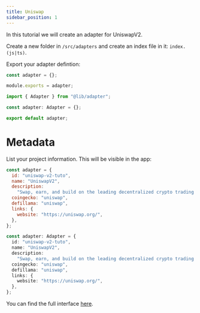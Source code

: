 ```yaml
---
title: Uniswap
sidebar_position: 1
---
```



In this tutorial we will create an adapter for UniswapV2.

Create a new folder in `/src/adapters` and create an index file in it: `index.(js|ts)`.

Export your adapter defintion:

<Tabs>
<TabItem value="js" label="JavaScript">

```js title="/src/adapters/uniswap-v2-tuto/index.js"
const adapter = {};

module.exports = adapter;
```

</TabItem>
<TabItem value="ts" label="Typescript">

```ts title="/src/adapters/uniswap-v2-tuto/index.js"
import { Adapter } from "@lib/adapter";

const adapter: Adapter = {};

export default adapter;
```

</TabItem>
</Tabs>

# Metadata

List your project information. This will be visible in the app:

<Tabs>
<TabItem value="js" label="JavaScript">

```js title="/src/adapters/uniswap-v2-tuto/index.js"
const adapter = {
  id: "uniswap-v2-tuto",
  name: "UniswapV2",
  description:
    "Swap, earn, and build on the leading decentralized crypto trading protocol.",
  coingecko: "uniswap",
  defillama: "uniswap",
  links: {
    website: "https://uniswap.org/",
  },
};
```

</TabItem>
<TabItem value="ts" label="Typescript">

```ts title="/src/adapters/uniswap-v2-tuto/index.js"
const adapter: Adapter = {
  id: "uniswap-v2-tuto",
  name: "UniswapV2",
  description:
    "Swap, earn, and build on the leading decentralized crypto trading protocol.",
  coingecko: "uniswap",
  defillama: "uniswap",
  links: {
    website: "https://uniswap.org/",
  },
};
```

</TabItem>
</Tabs>

You can find the full interface [here](/docs/interface).
